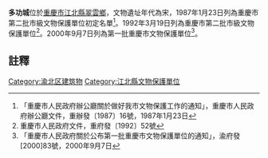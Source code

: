 {{msg:重慶市文物保護單位
|名稱 = 多功城遺址
|編號 = 81
|圖片 = 
|級別 = 3
|分類 = 
|時代 = 宋
|地点 = [[江北縣|江北縣]][[翠雲鄉|翠雲鄉]]
|坐標 = 
|登錄 = 1987年1月23日
}}
{{msg:重慶市文物保護單位
|名稱 = 多功城遺址
|編號 = 79
|圖片 = 
|級別 = 4
|分類 = 
|時代 = 南宋
|地点 = [[江北縣|江北縣]][[翠雲鄉|翠雲鄉]]
|坐標 = 
|登錄 = 1992年3月19日
}}
{{msg:重慶市文物保護單位
|名稱 = 多功城
|編號 = 38
|圖片 = 
|級別 = 5
|分類 = 
|時代 = 南宋、元代
|地点 = [[渝北區|渝北區]][[鴛鴦鎮|鴛鴦鎮]]花朝村
|坐標 = 
|登錄 = 2000年9月7日
}}
'''多功城'''位於[[重慶市|重慶市]][[江北縣|江北縣]][[翠雲鄉|翠雲鄉]]，文物遺址年代為宋，1987年1月23日列為重慶市第二批市級文物保護單位初定名單<ref>「重慶市人民政府辦公廳關於做好我市文物保護工作的通知」，重慶市人民政府辦公廳文件，重辦發〔1987〕16號，1987年1月23日</ref>。1992年3月19日列為重慶市第二批市級文物保護單位<ref>重慶市人民政府文件，重府發〔1992〕52號</ref>。2000年9月7日列為第一批重慶市文物保護單位<ref>「重慶市人民政府關於公布第一批重慶市文物保護單位的通知」，渝府發[2000]83號，2000年9月7日</ref>。

== 註釋 ==
{{reflist}}
{{文物保護單位小作品}}
{{南宋四川抗蒙山城}}
[[Category:渝北区建筑物|Category:渝北区建筑物]]
[[Category:江北縣文物保護單位|Category:江北縣文物保護單位]]